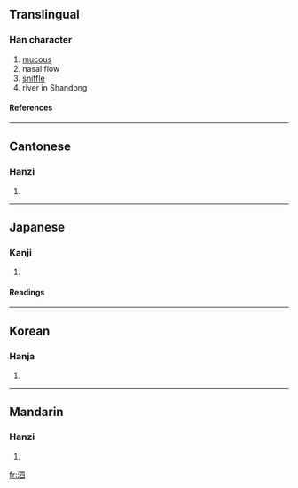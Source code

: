 ==Translingual==
===Han character===
{{Han char|rn=85|rad=水|as=05|sn=8|four=3610<sub>0</sub>|canj=水田金 (EWC)}}
# [[mucous]]
# nasal flow
# [[sniffle]]
# river in Shandong
====References====
{{Han ref|kx=0616.170|dkj=17294|dj=1011.010|hdz=31587.030|uh=6CD7|ud=27863|bh=AA72|bd=43634}}

----
==Cantonese==
===Hanzi===
{{yue-hanzi|jyut=|y=si3}}
# {{defn|Cantonese}}

----
==Japanese==
===Kanji===
{{ja-kanji|grade=|rs=水05}}
# {{defn|Japanese}} 
====Readings====
{{ja-readings|on=[[し]] (shi)|kun=[[はなじる]] (hanajiru)}}

----
==Korean==
===Hanja===
{{ko-hanja|hangeul=사|eumhun=|rv=sa|mr=sa|y=sa}}
# {{defn|Korean}}

----
==Mandarin==
===Hanzi===
{{cmn-hanzi|pin=[[pēng]] ([[peng1]]), [[sì]] ([[si4]])|wg=p'eng<sup>1</sup>, ssu<sup>4</sup>}}
# {{defn|Mandarin}}

[[fr:泗]]